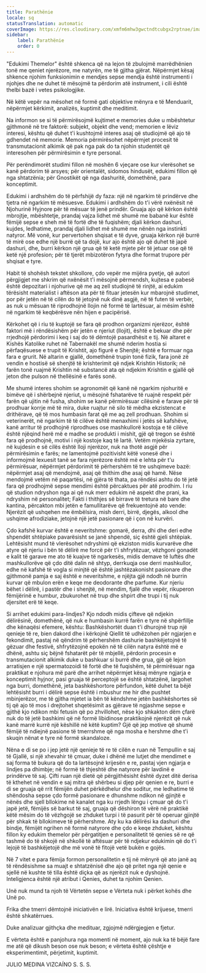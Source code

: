 ```yaml
---
title: Parathënie
locale: sq
statusTranslation: automatic
coverImage: https://res.cloudinary.com/xmfm6mhw3gwctndtcubgx2rptnae/image/upload/v1740337243/small_cover_educacion_fundamental_a051170f1c.webp
sidebar:
    label: Parathënie
    order: 0
---
```

"Edukimi Themelor" është shkenca që na lejon të zbulojmë marrëdhënien tonë me qeniet njerëzore, me natyrën, me të gjitha gjërat. Nëpërmjet kësaj shkence njohim funksionimin e mendjes sepse mendja është instrumenti i njohjes dhe ne duhet të mësojmë ta përdorim atë instrument, i cili është thelbi bazë i vetes psikologjike.

Në këtë vepër na mësohet në formë gati objektive mënyra e të Menduarit, nëpërmjet kërkimit, analizës, kuptimit dhe meditimit.

Na informon se si të përmirësojmë kujtimet e memories duke u mbështetur gjithmonë në tre faktorë: subjekt, objekt dhe vend; memorien e lëviz interesi, kështu që duhet t'i kushtojmë interes asaj që studiojmë që ajo të gdhendet në memorie. Memoria përmirësohet nëpërmjet procesit të transmutacionit alkimik që pak nga pak do ta njohin studentët që interesohen për përmirësimin e tyre personal.

Për perëndimorët studimi fillon në moshën 6 vjeçare ose kur vlerësohet se kanë përdorim të arsyes; për orientalët, sidomos hindusët, edukimi fillon që nga shtatzënia; për Gnostikët që nga dashuritë, domethënë, para konceptimit.

Edukimi i ardhshëm do të përfshijë dy faza: një në ngarkim të prindërve dhe tjetra në ngarkim të mësuesve. Edukimi i ardhshëm do t'i vërë nxënësit në Njohurinë Hyjnore për të mësuar të jenë prindër. Gruaja ajo që kërkon është mbrojtje, mbështetje, prandaj vajza lidhet më shumë me babanë kur është fëmijë sepse e sheh më të fortë dhe të fuqishëm; djali kërkon dashuri, kujdes, ledhatime, prandaj djali lidhet më shumë me nënën nga instinkti natyror. Më vonë, kur pervertohen shqisat e të dyve, gruaja kërkon një burrë të mirë ose edhe një burrë që ta dojë, kur ajo është ajo që duhet të japë dashuri, dhe, burri kërkon një grua që të ketë mjete për të jetuar ose që të ketë një profesion; për të tjerët mbizotëron fytyra dhe format trupore për shqisat e tyre.

Habit të shohësh tekstet shkollore, çdo vepër me mijëra pyetje, që autori përgjigjet me shkrim që nxënësit t'i mësojnë përmendsh, kujtesa e pabesë është depozitari i njohurive që me aq zell studiojnë të rinjtë, ai edukim tërësisht materialist i aftëson ata për të fituar jetesën kur mbarojnë studimet, por për jetën në të cilën do të jetojnë nuk dinë asgjë, në të futen të verbër, as nuk u mësuan të riprodhojnë llojin në formë të lartësuar, ai mësim është në ngarkim të keqbërësve nën hijen e pacipërisë.

Kërkohet që i riu të kuptojë se fara që prodhon organizmi njerëzor, është faktori më i rëndësishëm për jetën e njeriut (llojit), është e bekuar dhe për rrjedhojë përdorimi i keq i saj do të dëmtojë pasardhësit e tij. Në altaret e Kishës Katolike ruhet në Tabernakël me shumë nderim hostia si përfaqësuese e trupit të Krishtit, ajo figurë e Shenjtë; është e formuar nga fara e grurit. Në altarin e gjallë, domethënë trupin tonë fizik, fara jonë zë vendin e hostisë së shenjtë të krishterimit që ndjek Krishtin Historik; në farën tonë ruajmë Krishtin në substancë ata që ndjekim Krishtin e gjallë që jeton dhe pulson në thellësinë e farës sonë.

Me shumë interes shohim se agronomët që kanë në ngarkim njohuritë e bimëve që i shërbejnë njeriut, u mësojnë fshatarëve të ruajnë respekt për farën që ujitin në fusha, shohim se kanë përmirësuar cilësinë e farave për të prodhuar korrje më të mira, duke ruajtur në silo të mëdha ekzistencat e drithërave, që të mos humbasin farat që me aq zell prodhuan. Shohim si veterinerët, në ngarkim të të cilëve është menaxhimi i jetës së kafshëve, kanë arritur të prodhojnë riprodhues ose mashkullorë kostoja e të cilëve është njëqind herë më e madhe se produkti i mishit, gjë që tregon se është fara që prodhojnë, motivi i një kostoje kaq të lartë. Vetëm mjekësia zyrtare, në kujdesin e së cilës është lloji njerëzor, nuk na thotë asgjë për përmirësimin e farës; ne lamentojmë pozitivisht këtë vonesë dhe i informojmë lexuesit tanë se fara njerëzore është më e lehta për t'u përmirësuar, nëpërmjet përdorimit të përhershëm të tre ushqimeve bazë: nëpërmjet asaj që mendojmë, asaj që thithim dhe asaj që hamë. Nëse mendojmë vetëm në paqartësi, në gjëra të thata, pa rëndësi ashtu do të jetë fara që prodhojmë sepse mendimi është përcaktues për atë prodhim. I riu që studion ndryshon nga ai që nuk merr edukim në aspekt dhe prani, ka ndryshim në personalitet; Fakti i thithjes së birrave të tretura në bare dhe kantina, përcakton mbi jetën e famullitarëve që frekuentojnë ato vende: Njerëzit që ushqehen me ëmbëlsira, mish derri, birrë, djegës, alkool dhe ushqime afrodiziake, jetojnë një jetë pasionare që i çon në kurvëri.

Çdo kafshë kurvar është e neveritshme: gomarë, derra, dhi dhe deri edhe shpendët shtëpiake pavarësisht se janë shpendë, siç është gjeli shtëpiak. Lehtësisht mund të vlerësohet ndryshimi që ekziston midis kurvarëve dhe atyre që njeriu i bën të dëlirë me forcë për t'i shfrytëzuar, vëzhgoni gonadët e kalit të garave me ato të kuajve të ngarkesës, midis demave të luftës dhe mashkullorëve që çdo ditë dalin në shtyp, derrkuqja ose derri mashkullor, edhe në kafshë të vogla si minjtë që është jashtëzakonisht pasionare dhe gjithmonë pamja e saj është e neveritshme, e njëjta gjë ndodh në burrin kurvar që mbulon erën e keqe me deodorante dhe parfume. Kur njeriu bëhet i dëlirë, i pastër dhe i shenjtë, në mendim, fjalë dhe vepër, rikuperon fëmijërinë e humbur, zbukurohet në trup dhe shpirt dhe trupi i tij nuk djersitet erë të keqe.

Si arrihet edukimi para-lindjes? Kjo ndodh midis çifteve që ndjekin dëlirësinë, domethënë, që nuk e humbasin kurrë farën e tyre në shpërfillje dhe kënaqësi efemere, kështu: Bashkëshortët duan t'i dhurojnë trup një qenieje të re, bien dakord dhe i kërkojnë Qiellit të udhëzohen për ngjarjen e fekondimit, pastaj në qëndrim të përhershëm dashurie bashkëjetojnë të gëzuar dhe festivë, shfrytëzojnë epokën në të cilën natyra është më e dhënë, ashtu siç bëjnë fshatarët për të mbjellë, përdorin procesin e transmutacionit alkimik duke u bashkuar si burrë dhe grua, gjë që lejon arratisjen e një spermatozoidi të fortë dhe të fuqishëm, të përmirësuar nga praktikat e njohura më parë dhe arrihet nëpërmjet kësaj mënyre ngjarja e konceptimit hyjnor, pasi gruaja të perceptojë se është shtatzënë, largohet nga burri, domethënë, jeta bashkëshortore përfundon, këtë duhet ta bëjë lehtësisht burri i dëlirë sepse është i mbushur me hir dhe pushtet mbinjerëzor, me të gjitha mjetet ia bën të këndshme jetën bashkëshortes së tij që ajo të mos i drejtohet shqetësimit as gjërave të ngjashme sepse e gjithë kjo ndikon mbi fetusin që po zhvillohet, nëse kjo shkakton dëm çfarë nuk do të jetë bashkimi që në formë libidinose praktikojnë njerëzit që nuk kanë marrë kurrë një këshillë në këtë kuptim? Gjë që jep motive që shumë fëmijë të ndiejnë pasione të tmerrshme që nga mosha e hershme dhe t'i skuqin nënat e tyre në formë skandaloze.

Nëna e di se po i jep jetë një qenieje të re të cilën e ruan në Tempullin e saj të Gjallë, si një xhevahir të çmuar, duke i dhënë me lutjet dhe mendimet e saj forma të bukura që do ta lartësojnë krijesën e re, pastaj vjen ngjarja e lindjes pa dhimbje; në formë të thjeshtë dhe natyrore për lavdinë e prindërve të saj. Çifti ruan një dietë që përgjithësisht është dyzet ditë derisa të kthehet në vendin e saj mitra që shërbeu si djep për qenien e re, burri e di se gruaja që rrit fëmijën duhet përkëdhelur dhe soditur, me ledhatime të shëndosha sepse çdo formë pasionare e dhunshme ndikon në gjinjtë e nënës dhe sjell bllokime në kanalet nga ku rrjedh lëngu i çmuar që do t'i japë jetë, fëmijës së barkut të saj, gruaja që dëshiron të vërë në praktikë këtë mësim do të vëzhgojë se zhduket turpi i të pasurit për të operuar gjinjtë për shkak të bllokimeve të përhershme. Aty ku ka dëlirësi ka dashuri dhe bindje, fëmijët ngrihen në formë natyrore dhe çdo e keqe zhduket, kështu fillon ky edukim themelor për përgatitjen e personalitetit të qenies së re që tashmë do të shkojë në shkollë të aftësuar për të ndjekur edukimin që do t'i lejojë të bashkëjetojë dhe më vonë të fitojë vetë bukën e gojës.

Në 7 vitet e para fëmija formon personalitetin e tij në mënyrë që ato janë aq të rëndësishme sa muajt e shtatzënisë dhe ajo që pritet nga një qenie e sjellë në kushte të tilla është diçka që as njerëzit nuk e dyshojnë. Inteligjenca është një atribut i Qenies, duhet ta njohim Qenien.

Unë nuk mund ta njoh të Vërtetën sepse e Vërteta nuk i përket kohës dhe Unë po.

Frika dhe tmerri dëmtojnë iniciativën e lirë. Iniciativa është krijuese, tmerri është shkatërrues.

Duke analizuar gjithçka dhe medituar, zgjojmë ndërgjegjen e fjetur.

E vërteta është e panjohura nga momenti në moment, ajo nuk ka të bëjë fare me atë që dikush beson ose nuk beson; e vërteta është çështje e eksperimentimit, përjetimit, kuptimit.

JULIO MEDINA VIZCAÍNO
S. S. S.
